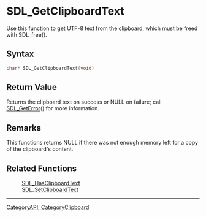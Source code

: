 
= SDL_GetClipboardText =
Use this function to get UTF-8 text from the clipboard, which must be freed with SDL_free().


== Syntax ==
<syntaxhighlight lang='c++'>
char* SDL_GetClipboardText(void)
</syntaxhighlight>

== Return Value ==
Returns the clipboard text on success or NULL on failure; call [[SDL_GetError]]() for more information.

== Remarks ==
This functions returns NULL if there was not enough memory left for a copy of the clipboard's content.

== Related Functions ==
:[[SDL_HasClipboardText]]
:[[SDL_SetClipboardText]]

----
[[CategoryAPI]], [[CategoryClipboard]]

